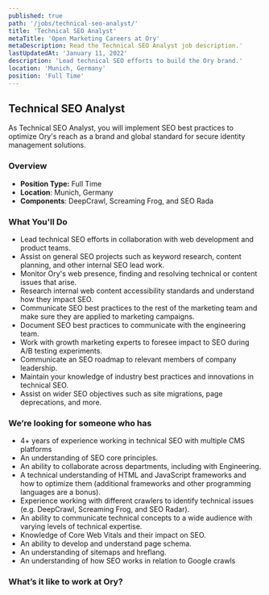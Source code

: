 ```yaml
---
published: true
path: '/jobs/technical-seo-analyst/'
title: 'Technical SEO Analyst'
metaTitle: 'Open Marketing Careers at Ory'
metaDescription: Read the Technical SEO Analyst job description.'
lastUpdatedAt: 'January 11, 2022'
description: 'Lead technical SEO efforts to build the Ory brand.'
location: 'Munich, Germany'
position: 'Full Time'
---
```



## Technical SEO Analyst

<About />

As Technical SEO Analyst, you will implement SEO best practices to optimize
Ory's reach as a brand and global standard for secure identity management
solutions.

### Overview

- **Position Type:** Full Time
- **Location**: Munich, Germany
- **Components**: DeepCrawl, Screaming Frog, and SEO Rada

### What You'll Do

- Lead technical SEO efforts in collaboration with web development and product
  teams.
- Assist on general SEO projects such as keyword research, content planning, and
  other internal SEO lead work.
- Monitor Ory's web presence, finding and resolving technical or content issues
  that arise.
- Research internal web content accessibility standards and understand how they
  impact SEO.
- Communicate SEO best practices to the rest of the marketing team and make sure
  they are applied to marketing campaigns.
- Document SEO best practices to communicate with the engineering team.
- Work with growth marketing experts to foresee impact to SEO during A/B testing
  experiments.
- Communicate an SEO roadmap to relevant members of company leadership.
- Maintain your knowledge of industry best practices and innovations in
  technical SEO.
- Assist on wider SEO objectives such as site migrations, page deprecations, and
  more.

### We’re looking for someone who has

- 4+ years of experience working in technical SEO with multiple CMS platforms
- An understanding of SEO core principles.
- An ability to collaborate across departments, including with Engineering.
- A technical understanding of HTML and JavaScript frameworks and how to
  optimize them (additional frameworks and other programming languages are a
  bonus).
- Experience working with different crawlers to identify technical issues (e.g.
  DeepCrawl, Screaming Frog, and SEO Radar).
- An ability to communicate technical concepts to a wide audience with varying
  levels of technical expertise.
- Knowledge of Core Web Vitals and their impact on SEO.
- An ability to develop and understand page schema.
- An understanding of sitemaps and hreflang.
- An understanding of how SEO works in relation to Google crawls

### What’s it like to work at Ory?

<WorkAtOry />
